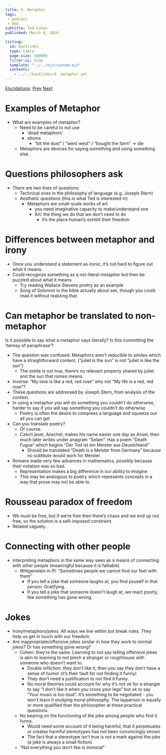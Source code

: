 ```yaml
---
title: 9. Metaphor
tags: 
 - podcast
 - RED
subtitle: Ted Cohen
published: March 4, 2010

listing:
  id: backlinks
  type: table
  page-size: 100000
  filter-ui: true
  template: "../../ejs/custom.ejs"
  contents:
    - ../../backlinks/9. metaphor.yml
---
```


[Elucidations](/docs/phil/Elucidations.html): [Prev](/docs/phil/8. Evolutionary psychology.html) [Next](/docs/phil/10. Goodness.html)

# Examples of Metaphor
- What are examples of metaphor?
  - Need to be careful to not use
    - 'dead metaphors'
    - idioms
      - "bit the dust" / "went west" / "bought the farm" -> die
  - Metaphors are devices for saying something and using something else

# Questions philosophers ask
- There are two lines of questions:
  - Technical ones in the philosophy of language (e.g. Joseph Stern)
  - Aesthetic questions (this is what Ted is interested in)
    - Metaphors are small-scale works of art
      - you need imaginative capacity to make/understand one
      - Art: the thing we do that we don't need to do
        - it's the place human's exhibit their freedom

# Differences between metaphor and irony
- Once you understand a statement as ironic, it's not hard to figure out what it 
  means.
- Could recognize something as a not-literal metaphor but then be puzzled about 
  what it means
    - Try reading Wallace Stevens poetry as an example
    - Song of Solomon in the bible actually about sex, though you could read it 
      without realizing that.

# Can metaphor be translated to non-metaphor
Is it possible to say what a metaphor says literally? Is this committing the 
'heresy of paraphrase'?

- The question was confused. Metaphors aren't reducible to similes which have a 
  straightforward content. ("juliet is the sun" is not "juliet is like the sun")
    - The simile is not true, there's no relevant property shared by juliet and 
      the sun that romeo means.
- Inverse: "My love is like a red, red rose" why not "My life is a red, red 
  rose"?
- These questions are addressed by Joseph Stern, from analysis of the context.
- In using a metaphor you will do something you couldn't do otherwise, harder to 
  say if you will say something you couldn't do otherwise
    - Poetry is often the desire to compress a language and squeeze out all you 
      can get
- Can you translate poetry?
    - Of course.
    - Czech poet, Anschel, makes his name easier one day as Ansel, then much 
      later writes under anagram "Selam". Has a poem "Death Fugue" which begins 
      "Der Tod ist ein Meister aus Deustchland"
      - Should be translated "Death is a Meister from Germany" because no 
        subtitute would work for Meister.
- Romans made very few advances in mathematics, possibly because their notation 
  was so bad.
    - Representation makes a big difference in our ability to imagine
    - This may be analogous to poetry which represents concepts in a way that 
      prose may not be able to.

# Rousseau paradox of freedom
- We must be free, but if we're free then there's chaos and we end up not free, 
  so the solution is a self-imposed constraint.
- Related vaguely.

# Connecting with other people
- Interpreting metaphors in the same way seen as a means of connecting with 
  other people (meaningful because it is falliable)
  - Wittgenstein in PI: "Sometimes people we cannot find our feet with them"
    - If you tell a joke that someone laughs at, you find youself in that 
      person. Gratifying.
    - If you tell a joke that someone doesn't laugh at, we react poorly, like 
      something has gone wrong.

# Jokes

- Irony/metaphors/jokes. All ways we live within but break rules. They help us 
  get in touch with our freedom.
- Are inappropriate/offensive jokes similar in how they work to normal jokes? Or 
  has something gone wrong?
  - Cohen: they're the same. Learning to not say telling offensive jokes is akin 
    to learning to not pinch a stranger or roughhouse with someone who doesn't 
    want to.
    - Double infliction: they don't like it, then you say they don't have a 
      sense of humor (it's their fault for not finding it funny)
    - They don't need a justification to not find it funny.
    - No moral theories could account for why it's not ok for a stranger to say 
      "I don't like it when you cross your legs" but ok to say "Your music is 
      too loud". It's something to be negotiated - you won't learn it studying 
      moral philosophy. The layperson is equally or more qualified than the 
      philosopher at these practical questions.
  - No bearing on the functioning of the joke among people who find it funny.
    - Would need some account of it being harmful, that it perpetuates or 
      creates harmful stereotypes has not been convincingly shown
    - The fact that a stereotype isn't true is not a mark against the joke 
      (a joke is always a small fiction)
  - "Not everything you don't like is immoral"